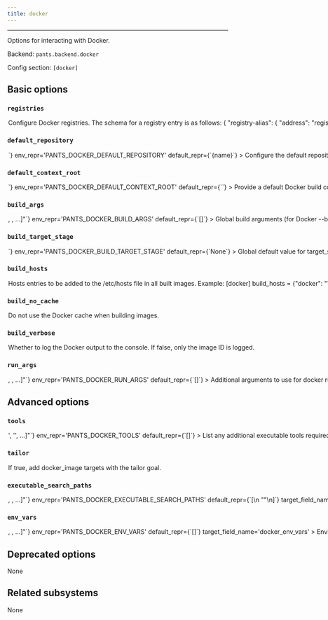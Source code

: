 ```yaml
---
title: docker
---
```



---

Options for interacting with Docker.

Backend: <span className="color--primary">`pants.backend.docker`</span>

Config section: <span className="color--primary">`[docker]`</span>

<span className={styles.options}>

## Basic options

### `registries`

<Option
  cli_repr={`--docker-registries="{'key1': val1, 'key2': val2, ...}"`}
  env_repr='PANTS_DOCKER_REGISTRIES'
  default_repr={`{}`}
>

Configure Docker registries. The schema for a registry entry is as follows:
```
{
    "registry-alias": {
        "address": "registry-domain:port",
        "default": bool,
        "extra_image_tags": [],
        "skip_push": bool,
        "repository": str,
        "use_local_alias": bool,
    },
    ...
}
```

If no registries are provided in a `docker_image` target, then all default addresses will be used, if any.

The `docker_image.registries` may be provided with a list of registry addresses and registry aliases prefixed with `@` to be used instead of the defaults.

A configured registry is marked as default either by setting `default = true` or with an alias of `"default"`.

A `docker_image` may be pushed to a subset of registries using the per registry `skip_push` option rather then the all or nothing toggle of the field option `skip_push` on the `docker_image` target.

Any image tags that should only be added for specific registries may be provided as the `extra_image_tags` option. The tags may use value formatting the same as for the `image_tags` field of the `docker_image` target.

When a registry provides a `repository` value, it will be used instead of the `docker_image.repository` or the default repository. Using the placeholders `{target_repository}` or `{default_repository}` those overridden values may be incorporated into the registry specific repository value.

If `use_local_alias` is true, a built image is additionally tagged locally using the registry alias as the value for repository (i.e. the additional image tag is not pushed) and will be used for any `pants run` requests.

</Option>

### `default_repository`

<Option
  cli_repr={`--docker-default-repository=<str>`}
  env_repr='PANTS_DOCKER_DEFAULT_REPOSITORY'
  default_repr={`{name}`}
>

Configure the default repository name used in the Docker image tag.

The value is formatted and may reference these variables (in addition to the normal placeheolders derived from the Dockerfile and build args etc):

  * name
  * directory
  * parent_directory
  * target_repository

Example: `--default-repository="{directory}/{name}"`.

The `name` variable is the `docker_image`&#x27;s target name, `directory` and `parent_directory` are the name of the directory in which the BUILD file is for the target, and its parent directory respectively.

Use the `repository` field to set this value directly on a `docker_image` target.

Registries may override the repository value for a specific registry.

Any registries or tags are added to the image name as required, and should not be part of the repository name.

</Option>

### `default_context_root`

<Option
  cli_repr={`--docker-default-context-root=<workspace_path>`}
  env_repr='PANTS_DOCKER_DEFAULT_CONTEXT_ROOT'
  default_repr={``}
>

Provide a default Docker build context root path for `docker_image` targets that does not specify their own `context_root` field.

The context root is relative to the build root by default, but may be prefixed with `./` to be relative to the directory of the BUILD file of the `docker_image`.

Examples:
```
--default-context-root=src/docker
--default-context-root=./relative_to_the_build_file
```

</Option>

### `build_args`

<Option
  cli_repr={`--docker-build-args="[<shell_str>, <shell_str>, ...]"`}
  env_repr='PANTS_DOCKER_BUILD_ARGS'
  default_repr={`[]`}
>

Global build arguments (for Docker `--build-arg` options) to use for all `docker build` invocations.

Entries are either strings in the form `ARG_NAME=value` to set an explicit value; or just `ARG_NAME` to copy the value from Pants&#x27;s own environment.

Example:
```
[docker]
build_args = ["VAR1=value", "VAR2"]
```

Use the `extra_build_args` field on a `docker_image` target for additional image specific build arguments.

</Option>

### `build_target_stage`

<Option
  cli_repr={`--docker-build-target-stage=<str>`}
  env_repr='PANTS_DOCKER_BUILD_TARGET_STAGE'
  default_repr={`None`}
>

Global default value for `target_stage` on `docker_image` targets, overriding the field value on the targets, if there is a matching stage in the `Dockerfile`.

This is useful to provide from the command line, to specify the target stage to build for at execution time.

</Option>

### `build_hosts`

<Option
  cli_repr={`--docker-build-hosts="{'key1': val1, 'key2': val2, ...}"`}
  env_repr='PANTS_DOCKER_BUILD_HOSTS'
  default_repr={`{}`}
>

Hosts entries to be added to the `/etc/hosts` file in all built images.

Example:
```
[docker]
build_hosts = {"docker": "10.180.0.1", "docker2": "10.180.0.2"}
```

Use the `extra_build_hosts` field on a `docker_image` target for additional image specific host entries.

</Option>

### `build_no_cache`

<Option
  cli_repr={`--[no-]docker-build-no-cache`}
  env_repr='PANTS_DOCKER_BUILD_NO_CACHE'
  default_repr={`False`}
>

Do not use the Docker cache when building images.

</Option>

### `build_verbose`

<Option
  cli_repr={`--[no-]docker-build-verbose`}
  env_repr='PANTS_DOCKER_BUILD_VERBOSE'
  default_repr={`False`}
>

Whether to log the Docker output to the console. If false, only the image ID is logged.

</Option>

### `run_args`

<Option
  cli_repr={`--docker-run-args="[<shell_str>, <shell_str>, ...]"`}
  env_repr='PANTS_DOCKER_RUN_ARGS'
  default_repr={`[]`}
>

Additional arguments to use for `docker run` invocations.

Example:
```
$ scie-pants-linux-x86_64 run --docker-run-args="-p 127.0.0.1:80:8080/tcp --name demo" src/example:image -- [image entrypoint args]
```

To provide the top-level options to the `docker` client, use `[docker].env_vars` to configure the [Environment variables](https://docs.docker.com/engine/reference/commandline/cli/#environment-variables) as appropriate.

The arguments for the image entrypoint may be passed on the command line after a double dash (`--`), or using the `--run-args` option.

Defaults to `--interactive --tty` when stdout is connected to a terminal.

</Option>

## Advanced options

### `tools`

<Option
  cli_repr={`--docker-tools="['<str>', '<str>', ...]"`}
  env_repr='PANTS_DOCKER_TOOLS'
  default_repr={`[]`}
>

List any additional executable tools required for Docker to work. The paths to these tools will be included in the PATH used in the execution sandbox, so that they may be used by the Docker client.

</Option>

### `tailor`

<Option
  cli_repr={`--[no-]docker-tailor`}
  env_repr='PANTS_DOCKER_TAILOR'
  default_repr={`True`}
>

If true, add `docker_image` targets with the `tailor` goal.

</Option>

### `executable_search_paths`

<Option
  cli_repr={`--docker-executable-search-paths="[<binary-paths>, <binary-paths>, ...]"`}
  env_repr='PANTS_DOCKER_EXECUTABLE_SEARCH_PATHS'
  default_repr={`[\n  "<PATH>"\n]`}
  target_field_name='docker_executable_search_paths'
>

The PATH value that will be used to find the Docker client and any tools required. The special string `"<PATH>"` will expand to the contents of the PATH env var.

</Option>

### `env_vars`

<Option
  cli_repr={`--docker-env-vars="[<shell_str>, <shell_str>, ...]"`}
  env_repr='PANTS_DOCKER_ENV_VARS'
  default_repr={`[]`}
  target_field_name='docker_env_vars'
>

Environment variables to set for `docker` invocations.

Entries are either strings in the form `ENV_VAR=value` to set an explicit value; or just `ENV_VAR` to copy the value from Pants&#x27;s own environment.

</Option>

## Deprecated options

None

## Related subsystems

None

</span>
